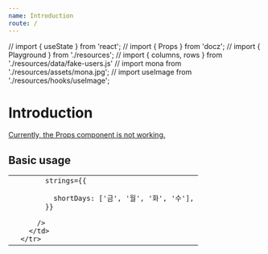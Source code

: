 ```yaml
---
name: Introduction
route: /
---
```



// import { useState } from 'react';
// import { Props } from 'docz';
// import { Playground } from './resources';
// import { columns, rows } from './resources/data/fake-users.js'
// import mona from './resources/assets/mona.jpg';
// import useImage from './resources/hooks/useImage';

# Introduction

<Props of={WindowCalendar} />

[Currently, the Props component is not working.](https://github.com/pedronauck/docz/issues/717)

## Basic usage

<table>
  <tbody>
    <tr>
      <td>
        <WindowCalendar formatMonthYear='' />
      </td>
      <td>
        <WindowCalendar formatMonthYear='YYYY년 M월'
          weekHeight={40}

          strings={{

            shortDays: ['금', '월', '화', '수'],
          }}

        />
      </td>
    </tr>
  </tbody>
</table>



